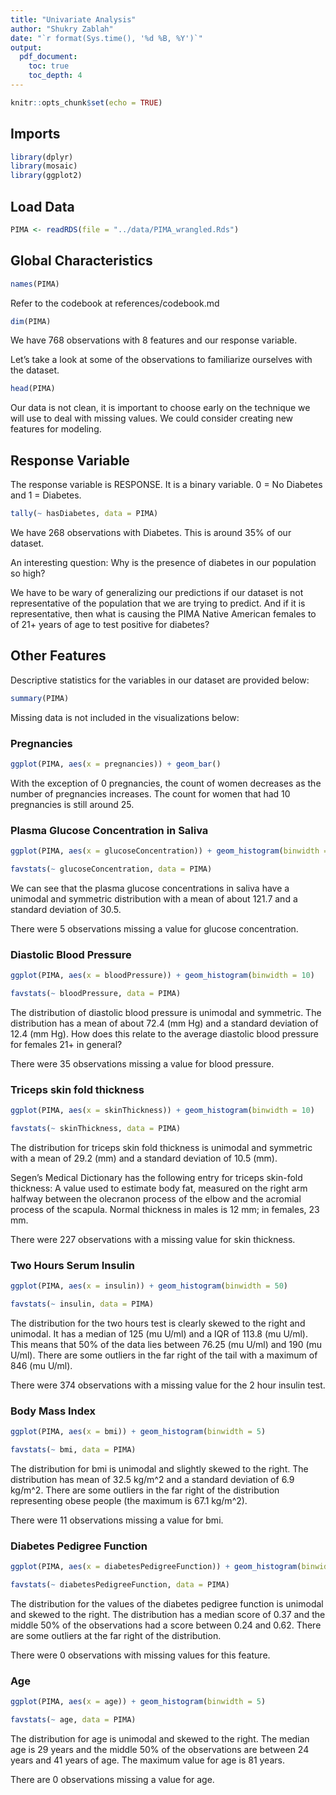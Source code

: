 ```yaml
---
title: "Univariate Analysis"
author: "Shukry Zablah"
date: "`r format(Sys.time(), '%d %B, %Y')`"
output:
  pdf_document:
    toc: true
    toc_depth: 4
---
```


```r
knitr::opts_chunk$set(echo = TRUE)
```

## Imports

```r
library(dplyr)
library(mosaic)
library(ggplot2)
```

## Load Data

```r
PIMA <- readRDS(file = "../data/PIMA_wrangled.Rds")
```

## Global Characteristics

```r
names(PIMA)
```

Refer to the codebook at references/codebook.md

```r
dim(PIMA)
```

We have 768 observations with 8 features and our response variable.

Let's take a look at some of the observations to familiarize ourselves with the dataset. 

```r
head(PIMA)
```

Our data is not clean, it is important to choose early on the technique we will use to deal with missing values. We could consider creating new features for modeling. 

## Response Variable

The response variable is RESPONSE. It is a binary variable. 0 = No Diabetes and 1 = Diabetes.

```r
tally(~ hasDiabetes, data = PIMA)
```

We have 268 observations with Diabetes. This is around 35% of our dataset.

An interesting question: Why is the presence of diabetes in our population so high? 

We have to be wary of generalizing our predictions if our dataset is not representative of the population that we are trying to predict. And if it is representative, then what is causing the PIMA Native American females to of 21+ years of age to test positive for diabetes? 

## Other Features

Descriptive statistics for the variables in our dataset are provided below: 

```r
summary(PIMA)
```

Missing data is not included in the visualizations below:

### Pregnancies

```r
ggplot(PIMA, aes(x = pregnancies)) + geom_bar()
```

With the exception of 0 pregnancies, the count of women decreases as the number of pregnancies increases. The count for women that had 10 pregnancies is still around 25. 

### Plasma Glucose Concentration in Saliva

```r
ggplot(PIMA, aes(x = glucoseConcentration)) + geom_histogram(binwidth = 10)
```

```r
favstats(~ glucoseConcentration, data = PIMA)
```

We can see that the plasma glucose concentrations in saliva have a unimodal and symmetric distribution with a mean of about 121.7 and a standard deviation of 30.5. 

There were 5 observations missing a value for glucose concentration.

### Diastolic Blood Pressure

```r
ggplot(PIMA, aes(x = bloodPressure)) + geom_histogram(binwidth = 10)
```

```r
favstats(~ bloodPressure, data = PIMA)
```

The distribution of diastolic blood pressure is unimodal and symmetric. The distribution has a mean of about 72.4 (mm Hg) and a standard deviation of 12.4 (mm Hg). How does this relate to the average diastolic blood pressure for females 21+ in general?

There were 35 observations missing a value for blood pressure.

### Triceps skin fold thickness

```r
ggplot(PIMA, aes(x = skinThickness)) + geom_histogram(binwidth = 10)
```

```r
favstats(~ skinThickness, data = PIMA)
```

The distribution for triceps skin fold thickness is unimodal and symmetric with a mean of 29.2 (mm) and a standard deviation of 10.5 (mm). 

Segen's Medical Dictionary has the following entry for triceps skin-fold thickness: A value used to estimate body fat, measured on the right arm halfway between the olecranon process of the elbow and the acromial process of the scapula. Normal thickness in males is 12 mm; in females, 23 mm. 

There were 227 observations with a missing value for skin thickness.

### Two Hours Serum Insulin

```r
ggplot(PIMA, aes(x = insulin)) + geom_histogram(binwidth = 50)
```

```r
favstats(~ insulin, data = PIMA)
```

The distribution for the two hours test is clearly skewed to the right and unimodal. It has a median of 125 (mu U/ml) and a IQR of 113.8 (mu U/ml). This means that 50% of the data lies between 76.25 (mu U/ml) and 190 (mu U/ml). There are some outliers in the far right of the tail with a maximum of 846 (mu U/ml).

There were 374 observations with a missing value for the 2 hour insulin test.

### Body Mass Index

```r
ggplot(PIMA, aes(x = bmi)) + geom_histogram(binwidth = 5)
```

```r
favstats(~ bmi, data = PIMA)
```

The distribution for bmi is unimodal and slightly skewed to the right. The distribution has mean of 32.5 kg/m^2 and a standard deviation of 6.9 kg/m^2. There are some outliers in the far right of the distribution representing obese people (the maximum is 67.1 kg/m^2). 

There were 11 observations missing a value for bmi. 

### Diabetes Pedigree Function

```r
ggplot(PIMA, aes(x = diabetesPedigreeFunction)) + geom_histogram(binwidth = 0.1)
```

```r
favstats(~ diabetesPedigreeFunction, data = PIMA)
```

The distribution for the values of the diabetes pedigree function is unimodal and skewed to the right. The distribution has a median score of 0.37 and the middle 50% of the observations had a score between 0.24 and 0.62. There are some outliers at the far right of the distribution. 

There were 0 observations with missing values for this feature.

### Age 

```r
ggplot(PIMA, aes(x = age)) + geom_histogram(binwidth = 5)
```

```r
favstats(~ age, data = PIMA)
```

The distribution for age is unimodal and skewed to the right. The median age is 29 years and the middle 50% of the observations are between 24 years and 41 years of age. The maximum value for age is 81 years. 

There are 0 observations missing a value for age.